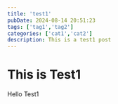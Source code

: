 ---
title: 'test1'
pubDate: 2024-08-14 20:51:23
tags: ['tag1','tag2']
categories: ['cat1','cat2']
description: This is a test1 post
---

# This is Test1
Hello Test1